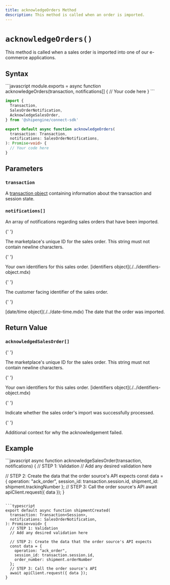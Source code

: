 ```yaml
---
title: acknowledgeOrders Method
description: This method is called when an order is imported.
---
```


# `acknowledgeOrders()`

This method is called when a sales order is imported into one of our e-commerce applications.

## Syntax

<CodeWrapper>
```javascript
module.exports = async function acknowledgeOrders(transaction, notifications[] {
  // Your code here
}
```

```typescript
import {
  Transaction,
  SalesOrderNotification,
  AcknowledgeSalesOrder,
} from '@shipengine/connect-sdk'

export default async function acknowledgeOrders(
  transaction: Transaction,
  notifications: SalesOrderNotifications,
): Promise<void> {
  // Your code here
}
```

</CodeWrapper>

## Parameters

### `transaction`

A [transaction object](../order-transaction.mdx) containing information about the transaction and session state.

### `notifications[]`

An array of notifications regarding sales orders that have been imported.

<Reference>

{' '}

<Field name="id" type="string" nullable={false}>
  <Description>
    The marketplace's unique ID for the sales order. This string must not
    contain newline characters.
  </Description>
</Field>

{' '}

<Field name="identifiers" nullable={false}>
  <Description>Your own identifiers for this sales order.</Description>
  <Type>[identifiers object](./../identifiers-object.mdx)</Type>
</Field>

{' '}

<Field name="orderNumber" nullable={false} type="string">
  <Description>The customer facing identifier of the sales order.</Description>
</Field>

{' '}

<Field name="importedDate" nullable={false}>
  <Type>[date/time object](./../date-time.mdx)</Type>
  <Description>The date that the order was imported.</Description>
</Field>

</Reference>

## Return Value

### `acknowledgedSalesOrder[]`

<Reference>

{' '}

<Field name="id" type="string" required={true}>
  <Description>
    The marketplace's unique ID for the sales order. This string must not
    contain newline characters.
  </Description>
</Field>

{' '}

<Field name="identifiers" required={false}>
  <Description>Your own identifiers for this sales order.</Description>
  <Type>[identifiers object](./../identifiers-object.mdx)</Type>
</Field>

{' '}

<Field name="succeeded" type="boolean" required={true}>
  <Description>
    Indicate whether the sales order's import was successfully processed.
  </Description>
</Field>

{' '}

<Field name="failureReason" type="string" required={false}>
  <Description>
    Additional context for why the acknowledgement failed.
  </Description>
</Field>

</Reference>

## Example

<CodeWrapper>
```javascript
async function acknowledgeSalesOrder(transaction, notifications) {
  // STEP 1: Validation
  // Add any desired validation here

// STEP 2: Create the data that the order source's API expects
const data = {
operation: "ack_order",
session_id: transaction.session.id,
shipment_id: shipment.trackingNumber
};
// STEP 3: Call the order source's API
await apiClient.request({ data });
}

````

```typescript
export default async function shipmentCreated(
  transaction: Transaction<Session>,
  notifications: SalesOrderNotification,
): Promise<void> {
  // STEP 1: Validation
  // Add any desired validation here

  // STEP 2: Create the data that the order source's API expects
  const data = {
    operation: "ack_order",
    session_id: transaction.session.id,
    order_number: shipment.orderNumber
  };
  // STEP 3: Call the order source's API
  await apiClient.request({ data });
}
````

</CodeWrapper>
